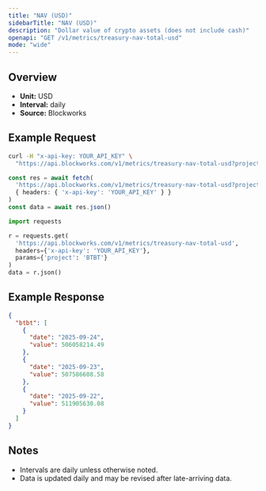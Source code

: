 ```yaml
---
title: "NAV (USD)"
sidebarTitle: "NAV (USD)"
description: "Dollar value of crypto assets (does not include cash)"
openapi: "GET /v1/metrics/treasury-nav-total-usd"
mode: "wide"
---
```


## Overview

- **Unit:** USD
- **Interval:** daily
- **Source:** Blockworks

## Example Request

<CodeGroup>

```bash cURL
curl -H "x-api-key: YOUR_API_KEY" \
  "https://api.blockworks.com/v1/metrics/treasury-nav-total-usd?project=BTBT"
```

```typescript TypeScript
const res = await fetch(
  'https://api.blockworks.com/v1/metrics/treasury-nav-total-usd?project=BTBT',
  { headers: { 'x-api-key': 'YOUR_API_KEY' } }
)
const data = await res.json()
```

```python Python
import requests

r = requests.get(
  'https://api.blockworks.com/v1/metrics/treasury-nav-total-usd',
  headers={'x-api-key': 'YOUR_API_KEY'},
  params={'project': 'BTBT'}
)
data = r.json()
```

</CodeGroup>

## Example Response

```json
{
  "btbt": [
    {
      "date": "2025-09-24",
      "value": 506058214.49
    },
    {
      "date": "2025-09-23",
      "value": 507586608.58
    },
    {
      "date": "2025-09-22",
      "value": 511905630.08
    }
  ]
}
```

## Notes
- Intervals are daily unless otherwise noted.
- Data is updated daily and may be revised after late-arriving data.